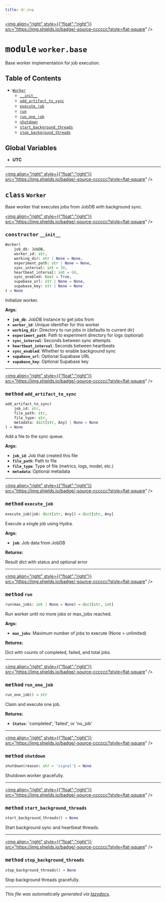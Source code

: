 ```yaml
---
title: dr_exp
---
```


<a href="https://github.com/drothermel/%24%7BREPO%7D/blob/main/src/dr_exp/worker/base.py"><img align="right" style={{"float":"right"}} src="https://img.shields.io/badge/-source-cccccc?style=flat-square" /></a>

# <kbd>module</kbd> `worker.base`
Base worker implementation for job execution.


## Table of Contents
- [`Worker`](./dr_exp.worker.base#class-worker)
	- [`__init__`](./dr_exp.worker.base#constructor---init--)
	- [`add_artifact_to_sync`](./dr_exp.worker.base#method-add-artifact-to-sync)
	- [`execute_job`](./dr_exp.worker.base#method-execute-job)
	- [`run`](./dr_exp.worker.base#method-run)
	- [`run_one_job`](./dr_exp.worker.base#method-run-one-job)
	- [`shutdown`](./dr_exp.worker.base#method-shutdown)
	- [`start_background_threads`](./dr_exp.worker.base#method-start-background-threads)
	- [`stop_background_threads`](./dr_exp.worker.base#method-stop-background-threads)


**Global Variables**
---------------
- **UTC**


---

<a href="https://github.com/drothermel/%24%7BREPO%7D/blob/main/src/dr_exp/worker/base.py#L21"><img align="right" style={{"float":"right"}} src="https://img.shields.io/badge/-source-cccccc?style=flat-square" /></a>

## <kbd>class</kbd> `Worker`
Base worker that executes jobs from JobDB with background sync.


<a href="https://github.com/drothermel/%24%7BREPO%7D/blob/main/src/dr_exp/worker/base.py#L24"><img align="right" style={{"float":"right"}} src="https://img.shields.io/badge/-source-cccccc?style=flat-square" /></a>

### <kbd>constructor</kbd> `__init__`

```python
Worker(
    job_db: JobDB,
    worker_id: str,
    working_dir: str | None = None,
    experiment_path: str | None = None,
    sync_interval: int = 30,
    heartbeat_interval: int = 60,
    sync_enabled: bool = True,
    supabase_url: str | None = None,
    supabase_key: str | None = None
) → None
```

Initialize worker.


**Args:**

- <b>`job_db`</b>: JobDB instance to get jobs from
- <b>`worker_id`</b>: Unique identifier for this worker
- <b>`working_dir`</b>: Directory to run jobs in (defaults to current dir)
- <b>`experiment_path`</b>: Path to experiment directory for logs (optional)
- <b>`sync_interval`</b>: Seconds between sync attempts
- <b>`heartbeat_interval`</b>: Seconds between heartbeats
- <b>`sync_enabled`</b>: Whether to enable background sync
- <b>`supabase_url`</b>: Optional Supabase URL
- <b>`supabase_key`</b>: Optional Supabase key





---

<a href="https://github.com/drothermel/%24%7BREPO%7D/blob/main/src/dr_exp/worker/base.py#L245"><img align="right" style={{"float":"right"}} src="https://img.shields.io/badge/-source-cccccc?style=flat-square" /></a>

### <kbd>method</kbd> `add_artifact_to_sync`

```python
add_artifact_to_sync(
    job_id: str,
    file_path: str,
    file_type: str,
    metadata: dict[str, Any] | None = None
) → None
```

Add a file to the sync queue.


**Args:**

- <b>`job_id`</b>: Job that created this file
- <b>`file_path`</b>: Path to file
- <b>`file_type`</b>: Type of file (metrics, logs, model, etc.)
- <b>`metadata`</b>: Optional metadata


---

<a href="https://github.com/drothermel/%24%7BREPO%7D/blob/main/src/dr_exp/worker/base.py#L274"><img align="right" style={{"float":"right"}} src="https://img.shields.io/badge/-source-cccccc?style=flat-square" /></a>

### <kbd>method</kbd> `execute_job`

```python
execute_job(job: dict[str, Any]) → dict[str, Any]
```

Execute a single job using Hydra.


**Args:**

- <b>`job`</b>: Job data from JobDB


**Returns:**

Result dict with status and optional error


---

<a href="https://github.com/drothermel/%24%7BREPO%7D/blob/main/src/dr_exp/worker/base.py#L420"><img align="right" style={{"float":"right"}} src="https://img.shields.io/badge/-source-cccccc?style=flat-square" /></a>

### <kbd>method</kbd> `run`

```python
run(max_jobs: int | None = None) → dict[str, int]
```

Run worker until no more jobs or max_jobs reached.


**Args:**

- <b>`max_jobs`</b>: Maximum number of jobs to execute (None = unlimited)


**Returns:**

Dict with counts of completed, failed, and total jobs


---

<a href="https://github.com/drothermel/%24%7BREPO%7D/blob/main/src/dr_exp/worker/base.py#L375"><img align="right" style={{"float":"right"}} src="https://img.shields.io/badge/-source-cccccc?style=flat-square" /></a>

### <kbd>method</kbd> `run_one_job`

```python
run_one_job() → str
```

Claim and execute one job.


**Returns:**

- <b>`Status`</b>: 'completed', 'failed', or 'no_job'


---

<a href="https://github.com/drothermel/%24%7BREPO%7D/blob/main/src/dr_exp/worker/base.py#L463"><img align="right" style={{"float":"right"}} src="https://img.shields.io/badge/-source-cccccc?style=flat-square" /></a>

### <kbd>method</kbd> `shutdown`

```python
shutdown(reason: str = 'signal') → None
```

Shutdown worker gracefully.


---

<a href="https://github.com/drothermel/%24%7BREPO%7D/blob/main/src/dr_exp/worker/base.py#L189"><img align="right" style={{"float":"right"}} src="https://img.shields.io/badge/-source-cccccc?style=flat-square" /></a>

### <kbd>method</kbd> `start_background_threads`

```python
start_background_threads() → None
```

Start background sync and heartbeat threads.


---

<a href="https://github.com/drothermel/%24%7BREPO%7D/blob/main/src/dr_exp/worker/base.py#L205"><img align="right" style={{"float":"right"}} src="https://img.shields.io/badge/-source-cccccc?style=flat-square" /></a>

### <kbd>method</kbd> `stop_background_threads`

```python
stop_background_threads() → None
```

Stop background threads gracefully.





---

_This file was automatically generated via [lazydocs](https://github.com/ml-tooling/lazydocs)._
